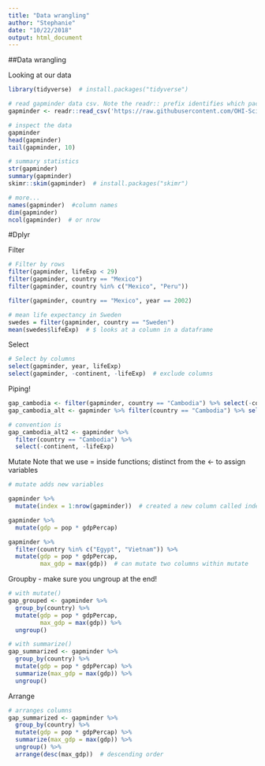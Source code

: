 ```yaml
---
title: "Data wrangling"
author: "Stephanie"
date: "10/22/2018"
output: html_document
---
```


##Data wrangling

Looking at our data

```r
library(tidyverse)  # install.packages("tidyverse")

# read gapminder data csv. Note the readr:: prefix identifies which package it's in
gapminder <- readr::read_csv('https://raw.githubusercontent.com/OHI-Science/data-science-training/master/data/gapminder.csv')

# inspect the data
gapminder
head(gapminder)
tail(gapminder, 10)

# summary statistics
str(gapminder)
summary(gapminder)
skimr::skim(gapminder)  # install.packages("skimr")

# more...
names(gapminder)  #column names
dim(gapminder)
ncol(gapminder)  # or nrow
```

#Dplyr

Filter

```r
# Filter by rows
filter(gapminder, lifeExp < 29)
filter(gapminder, country == "Mexico")
filter(gapminder, country %in% c("Mexico", "Peru"))

filter(gapminder, country == "Mexico", year == 2002)

# mean life expectancy in Sweden
swedes = filter(gapminder, country == "Sweden")
mean(swedes$lifeExp)  # $ looks at a column in a dataframe
```

Select

```r
# Select by columns
select(gapminder, year, lifeExp)
select(gapminder, -continent, -lifeExp)  # exclude columns
```

Piping!

```r
gap_cambodia <- filter(gapminder, country == "Cambodia") %>% select(-continent, -lifeExp)
gap_cambodia_alt <- gapminder %>% filter(country == "Cambodia") %>% select(-continent, -lifeExp)

# convention is
gap_cambodia_alt2 <- gapminder %>%
  filter(country == "Cambodia") %>%
  select(-continent, -lifeExp)
```

Mutate
Note that we use = inside functions; distinct from the <- to assign variables

```r
# mutate adds new variables

gapminder %>%
  mutate(index = 1:nrow(gapminder))  # created a new column called index that has numbers from 1 to the length of gapminder

gapminder %>%
  mutate(gdp = pop * gdpPercap)

gapminder %>% 
  filter(country %in% c("Egypt", "Vietnam")) %>%
  mutate(gdp = pop * gdpPercap,
         max_gdp = max(gdp))  # can mutate two columns within mutate
```

Groupby - make sure you ungroup at the end!

```r
# with mutate()
gap_grouped <- gapminder %>% 
  group_by(country) %>% 
  mutate(gdp = pop * gdpPercap,
         max_gdp = max(gdp)) %>% 
  ungroup()

# with summarize()
gap_summarized <- gapminder %>% 
  group_by(country) %>% 
  mutate(gdp = pop * gdpPercap) %>% 
  summarize(max_gdp = max(gdp)) %>%
  ungroup()
```

Arrange

```r
# arranges columns
gap_summarized <- gapminder %>% 
  group_by(country) %>% 
  mutate(gdp = pop * gdpPercap) %>% 
  summarize(max_gdp = max(gdp)) %>%
  ungroup() %>% 
  arrange(desc(max_gdp))  # descending order
```

